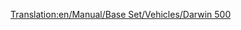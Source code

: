 [[Translation:en/Manual/Base Set/Vehicles/Darwin 500]]

{{nl/Vliegtuig|Name=Darwin 500
|Image=[[File:en/Boeing767.png|Darwin 500]]
|Cost=38.964 (77,928)
|Speed=947 km/h (592 MPH)
|Annual=6.187 (12,374)
|Designed=1982
|Lifespan=25
|Capacity=240 passagiers & 25 zakken post
|Description=Standaard straalvliegtuig met een voorkeur voor grote vliegvelden.
|Real-lifeWikilink=Boeing 767
|Real-life=Boeing 767
}}